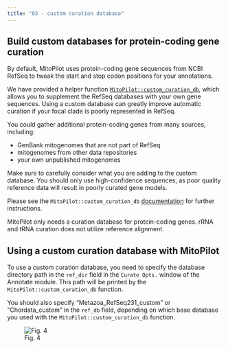 ```yaml
---
title: "03 - custom curation database"
---
```


## Build custom databases for protein-coding gene curation

By default, MitoPilot uses protein-coding gene sequences from NCBI RefSeq to tweak the start and stop codon positions for your annotations. 

We have provided a helper function [`MitoPilot::custom_curation_db`](https://smithsonian.github.io/MitoPilot/reference/custom_curation_db.html), which allows you to supplement the RefSeq databases with your own gene sequences. 
Using a custom database can greatly improve automatic curation if your focal clade is poorly represented in RefSeq. 

You could gather additional protein-coding genes from many sources, including:

- GenBank mitogenomes that are not part of RefSeq
- mitogenomes from other data repositories
- your own unpublished mitogenomes

Make sure to carefully consider what you are adding to the custom database. 
You should only use high-confidence sequences, as poor quality reference data will result in poorly curated gene models.

Please see the `MitoPilot::custom_curation_db` [documentation](https://smithsonian.github.io/MitoPilot/reference/custom_curation_db.html) for further instructions.

::: {.callout-note}
MitoPilot only needs a curation database for protein-coding genes. rRNA and tRNA curation does not utilize reference alignment.
:::

## Using a custom curation database with MitoPilot

To use a custom curation database, you need to specify the database directory path in the `ref_dir` field in the `Curate Opts.` window of the Annotate module. This path will be printed by the `MitoPilot::custom_curation_db` function.

You should also specify "Metazoa_RefSeq231_custom" or "Chordata_custom" in the `ref_db` field, depending on which base database you used with the `MitoPilot::custom_curation_db` function.

![Fig. 4](/images/advanced/04.png)
